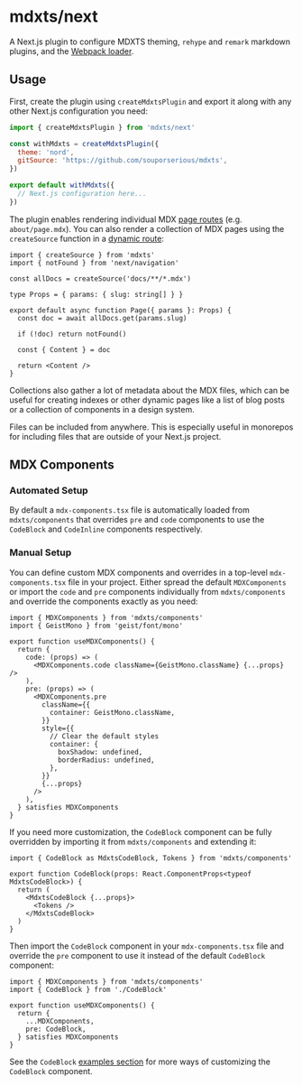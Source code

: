 # mdxts/next

A Next.js plugin to configure MDXTS theming, `rehype` and `remark` markdown plugins, and the [Webpack loader](/packages/loader).

## Usage

First, create the plugin using `createMdxtsPlugin` and export it along with any other Next.js configuration you need:

```next.config.mjs
import { createMdxtsPlugin } from 'mdxts/next'

const withMdxts = createMdxtsPlugin({
  theme: 'nord',
  gitSource: 'https://github.com/souporserious/mdxts',
})

export default withMdxts({
  // Next.js configuration here...
})
```

The plugin enables rendering individual MDX [page routes](https://nextjs.org/docs/app/building-your-application/routing/pages) (e.g. `about/page.mdx`). You can also render a collection of MDX pages using the `createSource` function in a [dynamic route](https://nextjs.org/docs/app/building-your-application/routing/dynamic-routes):

```tsx filename="blog/[slug]/page.tsx"
import { createSource } from 'mdxts'
import { notFound } from 'next/navigation'

const allDocs = createSource('docs/**/*.mdx')

type Props = { params: { slug: string[] } }

export default async function Page({ params }: Props) {
  const doc = await allDocs.get(params.slug)

  if (!doc) return notFound()

  const { Content } = doc

  return <Content />
}
```

Collections also gather a lot of metadata about the MDX files, which can be useful for creating indexes or other dynamic pages like a list of blog posts or a collection of components in a design system.

<Note>
  Files can be included from anywhere. This is especially useful in monorepos
  for including files that are outside of your Next.js project.
</Note>

## MDX Components

### Automated Setup

By default a `mdx-components.tsx` file is automatically loaded from `mdxts/components` that overrides `pre` and `code` components to use the `CodeBlock` and `CodeInline` components respectively.

### Manual Setup

You can define custom MDX components and overrides in a top-level `mdx-components.tsx` file in your project. Either spread the default `MDXComponents` or import the `code` and `pre` components individually from `mdxts/components` and override the components exactly as you need:

```tsx filename="01.mdx-components.tsx"
import { MDXComponents } from 'mdxts/components'
import { GeistMono } from 'geist/font/mono'

export function useMDXComponents() {
  return {
    code: (props) => (
      <MDXComponents.code className={GeistMono.className} {...props} />
    ),
    pre: (props) => (
      <MDXComponents.pre
        className={{
          container: GeistMono.className,
        }}
        style={{
          // Clear the default styles
          container: {
            boxShadow: undefined,
            borderRadius: undefined,
          },
        }}
        {...props}
      />
    ),
  } satisfies MDXComponents
}
```

If you need more customization, the `CodeBlock` component can be fully overridden by importing it from `mdxts/components` and extending it:

```tsx filename="CodeBlock.tsx"
import { CodeBlock as MdxtsCodeBlock, Tokens } from 'mdxts/components'

export function CodeBlock(props: React.ComponentProps<typeof MdxtsCodeBlock>) {
  return (
    <MdxtsCodeBlock {...props}>
      <Tokens />
    </MdxtsCodeBlock>
  )
}
```

Then import the `CodeBlock` component in your `mdx-components.tsx` file and override the `pre` component to use it instead of the default `CodeBlock` component:

```tsx filename="02.mdx-components.tsx"
import { MDXComponents } from 'mdxts/components'
import { CodeBlock } from './CodeBlock'

export function useMDXComponents() {
  return {
    ...MDXComponents,
    pre: CodeBlock,
  } satisfies MDXComponents
}
```

See the `CodeBlock` [examples section](/packages/components/code-block#examples) for more ways of customizing the `CodeBlock` component.
